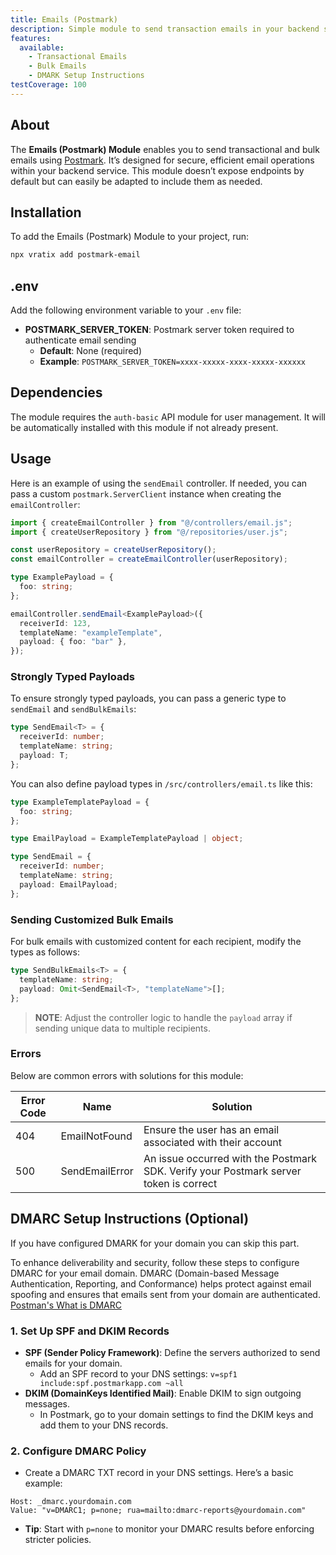 ```yaml
---
title: Emails (Postmark)
description: Simple module to send transaction emails in your backend service
features:
  available:
    - Transactional Emails
    - Bulk Emails
    - DMARK Setup Instructions
testCoverage: 100
---
```


## About

The **Emails (Postmark) Module** enables you to send transactional and bulk emails using [Postmark](https://postmarkapp.com).
It’s designed for secure, efficient email operations within your backend service.
This module doesn’t expose endpoints by default but can easily be adapted to include them as needed.

## Installation

To add the Emails (Postmark) Module to your project, run:

```bash
npx vratix add postmark-email
```

## .env

Add the following environment variable to your `.env` file:

- **POSTMARK_SERVER_TOKEN**: Postmark server token required to authenticate email sending
  - **Default**: None (required)
  - **Example**: `POSTMARK_SERVER_TOKEN=xxxx-xxxxx-xxxx-xxxxx-xxxxxx`

## Dependencies

The module requires the `auth-basic` API module for user management. It will be automatically installed with this module if not already present.

## Usage

Here is an example of using the `sendEmail` controller. If needed, you can pass a custom `postmark.ServerClient` instance when creating the `emailController`:

```typescript
import { createEmailController } from "@/controllers/email.js";
import { createUserRepository } from "@/repositories/user.js";

const userRepository = createUserRepository();
const emailController = createEmailController(userRepository);

type ExamplePayload = {
  foo: string;
};

emailController.sendEmail<ExamplePayload>({
  receiverId: 123,
  templateName: "exampleTemplate",
  payload: { foo: "bar" },
});
```

### Strongly Typed Payloads

To ensure strongly typed payloads, you can pass a generic type to `sendEmail` and `sendBulkEmails`:

```typescript {4}
type SendEmail<T> = {
  receiverId: number;
  templateName: string;
  payload: T;
};
```

You can also define payload types in `/src/controllers/email.ts` like this:

```typescript
type ExampleTemplatePayload = {
  foo: string;
};

type EmailPayload = ExampleTemplatePayload | object;

type SendEmail = {
  receiverId: number;
  templateName: string;
  payload: EmailPayload;
};
```

### Sending Customized Bulk Emails

For bulk emails with customized content for each recipient, modify the types as follows:

```typescript
type SendBulkEmails<T> = {
  templateName: string;
  payload: Omit<SendEmail<T>, "templateName">[];
};
```

> **NOTE**: Adjust the controller logic to handle the `payload` array if sending unique data to multiple recipients.

### Errors

Below are common errors with solutions for this module:

| Error Code | Name           | Solution                                                                              |
| ---------- | -------------- | ------------------------------------------------------------------------------------- |
| 404        | EmailNotFound  | Ensure the user has an email associated with their account                            |
| 500        | SendEmailError | An issue occurred with the Postmark SDK. Verify your Postmark server token is correct |

## DMARC Setup Instructions (Optional)

If you have configured DMARK for your domain you can skip this part.

To enhance deliverability and security, follow these steps to configure DMARC for your email domain.
DMARC (Domain-based Message Authentication, Reporting, and Conformance) helps protect against email spoofing and ensures that emails sent from your domain are authenticated. [Postman's What is DMARC](https://postmarkapp.com/support/article/892-what-is-dmarc)

### 1. Set Up SPF and DKIM Records

- **SPF (Sender Policy Framework)**: Define the servers authorized to send emails for your domain.
  - Add an SPF record to your DNS settings: `v=spf1 include:spf.postmarkapp.com ~all`
- **DKIM (DomainKeys Identified Mail)**: Enable DKIM to sign outgoing messages.
  - In Postmark, go to your domain settings to find the DKIM keys and add them to your DNS records.

### 2. Configure DMARC Policy

- Create a DMARC TXT record in your DNS settings. Here’s a basic example:

```text
Host: _dmarc.yourdomain.com
Value: "v=DMARC1; p=none; rua=mailto:dmarc-reports@yourdomain.com"
```

- **Tip**: Start with `p=none` to monitor your DMARC results before enforcing stricter policies.
